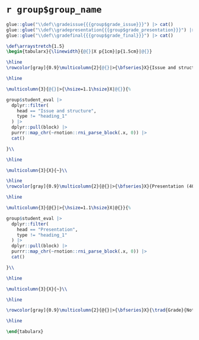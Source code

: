 # `r group$group_name` {-}

```r
glue::glue("\\def\\gradeissue{{{group$grade_issue}}}") |> cat()
glue::glue("\\def\\gradepresentation{{{group$grade_presentation}}}") |> cat()
glue::glue("\\def\\gradefinal{{{group$grade_final}}}") |> cat()
```


```latex
\def\arraystretch{1.5}
\begin{tabularx}{\linewidth}{@{}|X p{1cm}|p{1.5cm}|@{}}

\hline
\rowcolor[gray]{0.9}\multicolumn{2}{@{}|>{\bfseries}X}{Issue and structure (60\%)} & \multicolumn{1}{|p{1.5cm}|}{\centering \gradeissue}\\

\hline

\multicolumn{3}{@{}|>{\hsize=1.1\hsize}X|@{}}{%
```

```r
group$student_eval |> 
  dplyr::filter(
    head == "Issue and structure",
    type != "heading_1"
  ) |> 
  dplyr::pull(block) |> 
  purrr::map_chr(~rnotion::rni_parse_block(.x, 0)) |>
  cat()
```

```latex
}\\

\hline

\multicolumn{3}{X}{~}\\

\hline
\rowcolor[gray]{0.9}\multicolumn{2}{@{}|>{\bfseries}X}{Presentation (40\%)} & \multicolumn{1}{|p{1.5cm}|}{\centering \gradepresentation}\\

\hline

\multicolumn{3}{@{}|>{\hsize=1.1\hsize}X|@{}}{%
```

```r
group$student_eval |> 
  dplyr::filter(
    head == "Presentation",
    type != "heading_1"
  ) |> 
  dplyr::pull(block) |> 
  purrr::map_chr(~rnotion::rni_parse_block(.x, 0)) |>
  cat()
```

```latex
}\\

\hline

\multicolumn{3}{X}{~}\\

\hline

\rowcolor[gray]{0.9}\multicolumn{2}{@{}|>{\bfseries}X}{\trad{Grade}{Note}} & \multicolumn{1}{|p{1.5cm}|}{\bfseries\centering \gradefinal}\\

\hline

\end{tabularx}
```
